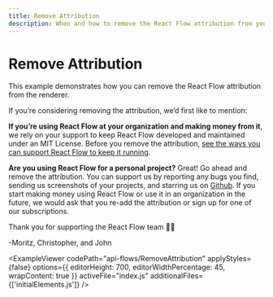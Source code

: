 ```yaml
---
title: Remove Attribution
description: When and how to remove the React Flow attribution from your flows.
---
```


# Remove Attribution

This example demonstrates how you can remove the React Flow attribution from the renderer.


<Callout type="info">
If you’re considering removing the attribution, we’d first like to mention:

**If you’re using React Flow at your organization and making money from it**, we rely on your support to keep React Flow developed and maintained under an MIT License. Before you remove the attribution, [see the ways you can support React Flow to keep it running](https://pro.reactflow.dev/pricing).

**Are you using React Flow for a personal project?** Great! Go ahead and remove the attribution. You can support us by reporting any bugs you find, sending us screenshots of your projects, and starring us on [Github](https://github.com/wbkd/react-flow). If you start making money using React Flow or use it in an organization in the future, we would ask that you re-add the attribution or sign up for one of our subscriptions.

Thank you for supporting the React Flow team ✌🏻

-Moritz, Christopher, and John

</Callout>


<ExampleViewer
  codePath="api-flows/RemoveAttribution"
  applyStyles={false}
  options={{ editorHeight: 700, editorWidthPercentage: 45, wrapContent: true }}
  activeFile="index.js"
  additionalFiles={['initialElements.js']}
/>
